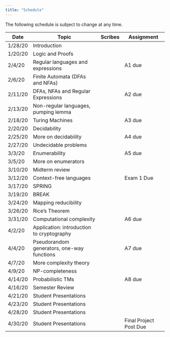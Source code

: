 ```yaml
---
title: "Schedule"
---
```

The following schedule is subject to change at any time.

| **Date** | **Topic**  | **Scribes** |  **Assignment** |
| ---------|------------|-------------|-----------------|
| 1/28/20  | Introduction |||
| 1/20/20  | Logic and Proofs |||
| 2/4/20   | Regular languages and expressions ||A1 due|
| 2/6/20   | Finite Automata (DFAs and NFAs) |||
| 2/11/20  | DFAs, NFAs and Regular Expressions ||A2 due|
| 2/13/20  | Non-regular languages, pumping lemma |||
| 2/18/20  | Turing Machines ||A3 due|
| 2/20/20  | Decidability |||
| 2/25/20  | More on decidability ||A4 due|
| 2/27/20  | Undecidable problems |||
| 3/3/20   | Enumerability ||A5 due|
| 3/5/20   | More on enumerators |||
| 3/10/20  | Midterm review |||
| 3/12/20  | Context-free languages || Exam 1 Due |
| 3/17/20  | SPRING |||
| 3/19/20  | BREAK |||
| 3/24/20  | Mapping reducibility |||
| 3/26/20  | Rice's Theorem |||
| 3/31/20  | Computational complexity ||A6 due|
| 4/2/20   | Application: introduction to cryptography |||
| 4/4/20   | Pseudorandom generators, one-way functions ||A7 due|
| 4/7/20  | More complexity theory |||
| 4/9/20  | NP-completeness |||
| 4/14/20  | Probabilistic TMs ||A8 due|
| 4/16/20  | Semester Review |||
| 4/21/20  | Student Presentations |||
| 4/23/20  | Student Presentations |||
| 4/28/20   | Student Presentations |||
| 4/30/20   | Student Presentations ||Final Project Post Due|